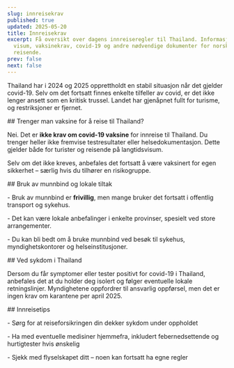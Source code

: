 ```yaml
---
slug: innreisekrav
published: true
updated: 2025-05-20
title: Innreisekrav
excerpt: Få oversikt over dagens innreiseregler til Thailand. Informasjon om
  visum, vaksinekrav, covid-19 og andre nødvendige dokumenter for norske
  reisende.
prev: false
next: false
---
```

Thailand har i 2024 og 2025 opprettholdt en stabil situasjon når det gjelder covid-19. Selv om det fortsatt finnes enkelte tilfeller av covid, er det ikke lenger ansett som en kritisk trussel. Landet har gjenåpnet fullt for turisme, og restriksjoner er fjernet.

\## Trenger man vaksine for å reise til Thailand?

Nei. Det er **ikke krav om covid-19 vaksine** for innreise til Thailand. Du trenger heller ikke fremvise testresultater eller helsedokumentasjon. Dette gjelder både for turister og reisende på langtidsvisum.

<MiniAside type="tip">

Selv om det ikke kreves, anbefales det fortsatt å være vaksinert for egen sikkerhet – særlig hvis du tilhører en risikogruppe.

</MiniAside>

\## Bruk av munnbind og lokale tiltak

\- Bruk av munnbind er **frivillig**, men mange bruker det fortsatt i offentlig transport og sykehus.

\- Det kan være lokale anbefalinger i enkelte provinser, spesielt ved store arrangementer.

\- Du kan bli bedt om å bruke munnbind ved besøk til sykehus, myndighetskontorer og helseinstitusjoner.

\## Ved sykdom i Thailand

Dersom du får symptomer eller tester positivt for covid-19 i Thailand, anbefales det at du holder deg isolert og følger eventuelle lokale retningslinjer. Myndighetene oppfordrer til ansvarlig oppførsel, men det er ingen krav om karantene per april 2025.

\## Innreisetips

\- Sørg for at reiseforsikringen din dekker sykdom under oppholdet

\- Ha med eventuelle medisiner hjemmefra, inkludert febernedsettende og hurtigtester hvis ønskelig

\- Sjekk med flyselskapet ditt – noen kan fortsatt ha egne regler